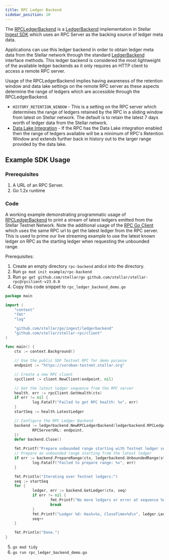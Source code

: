```yaml
---
title: RPC Ledger Backend
sidebar_position: 10
---
```


The [RPCLedgerBackend](https://github.com/stellar/go/blob/master/ingest/ledgerbackend/rpc_backend.go#L40) is a [LedgerBackend](https://github.com/stellar/go/blob/master/ingest/ledgerbackend/ledger_backend.go#L10) implementation in Stellar [Ingest SDK](https://github.com/stellar/go/tree/master/ingest) which uses an RPC Server as the backing source of ledger meta data.

Applications can use this ledger backend in order to obtain ledger meta data from the Stellar network through the standard [LedgerBackend](https://github.com/stellar/go/blob/master/ingest/ledgerbackend/ledger_backend.go#L10) interface methods. This ledger backend is considered the most lightweight of the available ledger backends as it only requires an HTTP client to access a remote RPC server.

Usage of the RPCLedgerBackend implies having awareness of the retention window and data lake settings on the remote RPC server as these aspects determine the range of ledgers which are accessible through the RPCLedgerBackend.

- `HISTORY_RETENTION_WINDOW` - This is a setting on the RPC server which determines the range of ledgers retained by the RPC in a sliding window from latest on Stellar network. The default is to retain the latest 7 days worth of ledger data from the Stellar network.
- [Data Lake Integration](/docs/data/apis/rpc/admin-guide/data-lake-integration) - If the RPC has the Data Lake integration enabled then the range of ledgers available will be a minimum of RPC's Retention Window and extends further back in history out to the larger range provided by the data lake.

## Example SDK Usage

### Prerequisites

1. A URL of an RPC Server.
2. Go 1.2x runtime

### Code

A working example demonstrating programmatic usage of [RPCLedgerBackend](https://github.com/stellar/go/blob/master/ingest/ledgerbackend/rpc_backend.go#L40) to print a stream of latest ledgers emitted from the Stellar Testnet Network. Note the additional usage of the [RPC Go Client](https://github.com/stellar/stellar-rpc/blob/main/client/main.go#L14) which uses the same RPC url to get the latest ledger from the RPC server. This is used to prime our live streaming example to use the latest known ledger on RPC as the starting ledger when requesting the unbounded range.

Prerequisites:
1. Create an empty directory `rpc-backend` and`cd` into the directory.
2. Run `go mod init example/rpc-backend`
3. Run `go get github.com/stellar/go github.com/stellar/stellar-rpc@rpcclient-v23.0.0`
4. Copy this code snippet to `rpc_ledger_backend_demo.go`

```go
package main

import (
    "context"
    "fmt"
    "log"

    "github.com/stellar/go/ingest/ledgerbackend"
    "github.com/stellar/stellar-rpc/client"
)

func main() {
    ctx := context.Background()

    // Use the public SDF Testnet RPC for demo purpose
    endpoint := "https://soroban-testnet.stellar.org"

    // Create a new RPC client
    rpcClient := client.NewClient(endpoint, nil)

    // Get the latest ledger sequence from the RPC server
    health, err := rpcClient.GetHealth(ctx)
    if err != nil {
            log.Fatalf("Failed to get RPC health: %v", err)
    }
    startSeq := health.LatestLedger

    // Configure the RPC Ledger Backend
    backend := ledgerbackend.NewRPCLedgerBackend(ledgerbackend.RPCLedgerBackendOptions{
            RPCServerURL: endpoint,
    })
    defer backend.Close()

    fmt.Printf("Prepare unbounded range starting with Testnet ledger sequence %d: \n", startSeq)
    // Prepare an unbounded range starting from the latest ledger
    if err := backend.PrepareRange(ctx, ledgerbackend.UnboundedRange(startSeq)); err != nil {
            log.Fatalf("Failed to prepare range: %v", err)
    }

    fmt.Println("Iterating over Testnet ledgers:")
    seq := startSeq
    for {
            ledger, err := backend.GetLedger(ctx, seq)
            if err != nil {
                    fmt.Printf("No more ledgers or error at sequence %d: %v\n", seq, err)
                    break
            }
            fmt.Printf("Ledger %d: Hash=%x, CloseTime=%d\n", ledger.LedgerSequence(), ledger.LedgerHash(), ledger.LedgerCloseTime())
            seq++
    }

    fmt.Println("Done.")
}
```

5. `go mod tidy`
6. `go run rpc_ledger_backend_demo.go`
